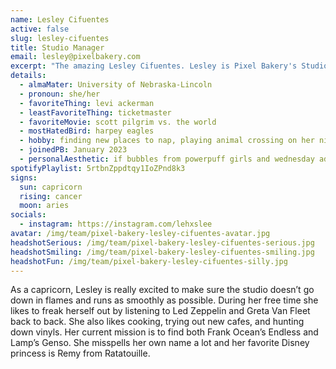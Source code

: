 ```yaml
---
name: Lesley Cifuentes
active: false
slug: lesley-cifuentes
title: Studio Manager
email: lesley@pixelbakery.com
excerpt: "The amazing Lesley Cifuentes. Lesley is Pixel Bakery's Studio Manager. She loves Levi Ackerman but hates Ticketmaster."
details:
  - almaMater: University of Nebraska-Lincoln
  - pronoun: she/her
  - favoriteThing: levi ackerman
  - leastFavoriteThing: ticketmaster
  - favoriteMovie: scott pilgrim vs. the world
  - mostHatedBird: harpey eagles
  - hobby: finding new places to nap, playing animal crossing on her nintendo switch, and crying
  - joinedPB: January 2023
  - personalAesthetic: if bubbles from powerpuff girls and wednesday addams had a baby
spotifyPlaylist: 5rtbnZppdtqy1IoZPnd8k3
signs:
  sun: capricorn
  rising: cancer
  moon: aries
socials:
  - instagram: https://instagram.com/lehxslee
avatar: /img/team/pixel-bakery-lesley-cifuentes-avatar.jpg
headshotSerious: /img/team/pixel-bakery-lesley-cifuentes-serious.jpg
headshotSmiling: /img/team/pixel-bakery-lesley-cifuentes-smiling.jpg
headshotFun: /img/team/pixel-bakery-lesley-cifuentes-silly.jpg
---
```


As a capricorn, Lesley is really excited to make sure the studio doesn’t go down in flames and runs as smoothly as possible. During her free time she likes to freak herself out by listening to Led Zeppelin and Greta Van Fleet back to back. She also likes cooking, trying out new cafes, and hunting down vinyls. Her current mission is to find both Frank Ocean’s Endless and Lamp’s Genso. She misspells her own name a lot and her favorite Disney princess is Remy from Ratatouille. 
